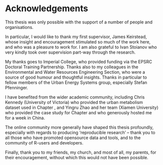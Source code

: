 # Acknowledgements {.unnumbered}

This thesis was only possible with the support of a number of people and organisations.

In particular, I would like to thank my first supervisor, James Keirstead, whose insight and encouragement stimulated so much of the work here, and who was a pleasure to work for. I am also grateful to Ivan Stoianov who very kindly took over supervision part-way through the research.

My thanks goes to Imperial College, who provided funding via the EPSRC Doctoral Training Partnership. Thanks also to my colleagues in the Environmental and Water Resources Engineering Section, who were a source of good humour and thoughtful insights. Thanks in particular to fellow members of the Urban Energy Systems group, especially Stefan Pfenninger.

I have benefited from the wider academic community, including Chris Kennedy (University of Victoria) who provided the urban metabolism dataset used in Chapter \ref{sec:metrics}, and Yingru Zhao and her team (Xiamen University) who provided the case study for Chapter \ref{sec:case-study} and who generously hosted me for a week in China.

The online community more generally have shaped this thesis profoundly, especially with regards to producing 'reproducible research' -- thank you to all those who have promoted opensource data and tools, and to the community of R-users and developers.

Finally, thank you to my friends, my church, and most of all, my parents, for their encouragement, without which this would not have been possible.
